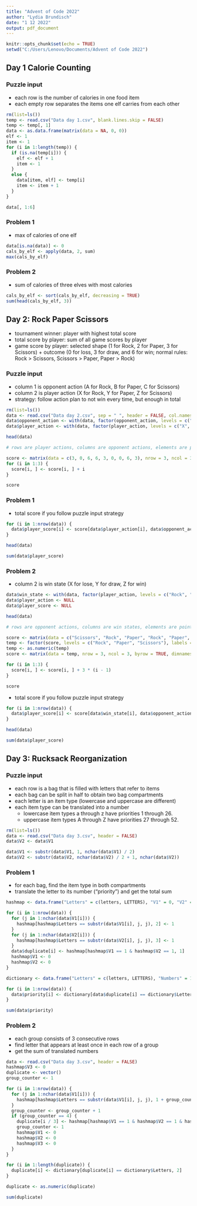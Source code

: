 ---
title: "Advent of Code 2022"
author: "Lydia Brundisch"
date: "1 12 2022"
output: pdf_document
---

```{r setup, include=FALSE}
knitr::opts_chunk$set(echo = TRUE)
setwd("C:/Users/Lenovo/Documents/Advent of Code 2022")
```

## Day 1 Calorie Counting

### Puzzle input

- each row is the number of calories in one food item
- each empty row separates the items one elf carries from each other

```{r data prep 1}
rm(list=ls())
temp <- read.csv("Data day 1.csv", blank.lines.skip = FALSE)
temp <- temp[, 1]
data <- as.data.frame(matrix(data = NA, 0, 0))
elf <- 1
item <- 1
for (i in 1:length(temp)) {
  if (is.na(temp[i])) {
    elf <- elf + 1
    item <- 1
  }
  else {
    data[item, elf] <- temp[i]
    item <- item + 1
  }
}

data[, 1:6]
```

### Problem 1

- max of calories of one elf

```{r solution 1.1}
data[is.na(data)] <- 0
cals_by_elf <- apply(data, 2, sum)
max(cals_by_elf)
```
### Problem 2

- sum of calories of three elves with most calories

```{r solution 1.2}
cals_by_elf <- sort(cals_by_elf, decreasing = TRUE)
sum(head(cals_by_elf, 3))
```

## Day 2: Rock Paper Scissors

- tournament winner: player with highest total score
- total score by player: sum of all game scores by player
- game score by player: selected shape (1 for Rock, 2 for Paper, 3 for Scissors) + outcome (0 for loss, 3 for draw, and 6 for win; normal rules: Rock > Scissors, Scissors > Paper, Paper > Rock)

### Puzzle input

- column 1 is opponent action (A for Rock, B for Paper, C for Scissors)
- column 2 is player action (X for Rock, Y for Paper, Z for Scissors)
- strategy: follow action plan to not win every time, but enough in total

```{r data prep 2.1}
rm(list=ls())
data <- read.csv("Data day 2.csv", sep = " ", header = FALSE, col.names = c("opponent_action", "player_action"))
data$opponent_action <- with(data, factor(opponent_action, levels = c("A", "B", "C"), labels = c("Rock", "Paper", "Scissors")))
data$player_action <- with(data, factor(player_action, levels = c("X", "Y", "Z"), labels = c("Rock", "Paper", "Scissors")))

head(data)

# rows are player actions, columns are opponent actions, elements are points for player

score <- matrix(data = c(3, 0, 6, 6, 3, 0, 0, 6, 3), nrow = 3, ncol = 3, byrow = TRUE, dimnames = list(c("Rock", "Paper", "Scissors"), c("Rock", "Paper", "Scissors")))
for (i in 1:3) {
  score[i, ] <- score[i, ] + i
}

score
```

### Problem 1

- total score if you follow puzzle input strategy

```{r solution 2.1}
for (i in 1:nrow(data)) { 
  data$player_score[i] <- score[data$player_action[i], data$opponent_action[i]] 
}

head(data)

sum(data$player_score)
```

### Problem 2

- column 2 is win state (X for lose, Y for draw, Z for win)

```{r data prep 2.2}
data$win_state <- with(data, factor(player_action, levels = c("Rock", "Paper", "Scissors"), labels = c("lose", "draw", "win")))
data$player_action <- NULL
data$player_score <- NULL

head(data)

# rows are opponent actions, columns are win states, elements are points for player

score <- matrix(data = c("Scissors", "Rock", "Paper", "Rock", "Paper", "Scissors", "Paper", "Scissors", "Rock"), nrow = 3, ncol = 3, dimnames = list(c("lose", "draw", "win"), c("Rock", "Paper", "Scissors")))
temp <- factor(score, levels = c("Rock", "Paper", "Scissors"), labels = c("1", "2", "3"))
temp <- as.numeric(temp)
score <- matrix(data = temp, nrow = 3, ncol = 3, byrow = TRUE, dimnames = list(c("lose", "draw", "win"), c("Rock", "Paper", "Scissors")))

for (i in 1:3) {
  score[i, ] <- score[i, ] + 3 * (i - 1)
}

score
```

- total score if you follow puzzle input strategy

```{r solution 2.2}
for (i in 1:nrow(data)) { 
  data$player_score[i] <- score[data$win_state[i], data$opponent_action[i]] 
}

head(data)

sum(data$player_score)
```


## Day 3: Rucksack Reorganization

### Puzzle input

- each row is a bag that is filled with letters that refer to items
- each bag can be split in half to obtain two bag compartments
- each letter is an item type (lowercase and uppercase are different)
- each item type can be translated into a number
  - lowercase item types a through z have priorities 1 through 26.
  - uppercase item types A through Z have priorities 27 through 52.

```{r data prep 3.1}
rm(list=ls())
data <- read.csv("Data day 3.csv", header = FALSE)
data$V2 <- data$V1

data$V1 <- substr(data$V1, 1, nchar(data$V1) / 2)
data$V2 <- substr(data$V2, nchar(data$V2) / 2 + 1, nchar(data$V2))
```

### Problem 1

- for each bag, find the item type in both compartments
- translate the letter to its number ("priority") and get the total sum

```{r solution 3.1}
hashmap <- data.frame("Letters" = c(letters, LETTERS), "V1" = 0, "V2" = 0)

for (i in 1:nrow(data)) {
  for (j in 1:nchar(data$V1[i])) {
    hashmap[hashmap$Letters == substr(data$V1[i], j, j), 2] <- 1
  }
  for (j in 1:nchar(data$V2[i])) {
    hashmap[hashmap$Letters == substr(data$V2[i], j, j), 3] <- 1
  }
  data$duplicate[i] <- hashmap[hashmap$V1 == 1 & hashmap$V2 == 1, 1]
  hashmap$V1 <- 0
  hashmap$V2 <- 0
}

dictionary <- data.frame("Letters" = c(letters, LETTERS), "Numbers" = 1:52)

for (i in 1:nrow(data)) {
  data$priority[i] <- dictionary[data$duplicate[i] == dictionary$Letters, 2] 
}

sum(data$priority)
```

### Problem 2

- each group consists of 3 consecutive rows
- find letter that appears at least once in each row of a group
- get the sum of translated numbers

```{r solution 3.2}
data <- read.csv("Data day 3.csv", header = FALSE)
hashmap$V3 <- 0
duplicate <- vector()
group_counter <- 1

for (i in 1:nrow(data)) {
  for (j in 1:nchar(data$V1[i])) {
    hashmap[hashmap$Letters == substr(data$V1[i], j, j), 1 + group_counter] <- 1
  }
  group_counter <- group_counter + 1
  if (group_counter == 4) {
    duplicate[i / 3] <- hashmap[hashmap$V1 == 1 & hashmap$V2 == 1 & hashmap$V3 == 1, 1]
    group_counter <- 1
    hashmap$V1 <- 0
    hashmap$V2 <- 0
    hashmap$V3 <- 0
  }
}

for (i in 1:length(duplicate)) {
  duplicate[i] <- dictionary[duplicate[i] == dictionary$Letters, 2] 
}

duplicate <- as.numeric(duplicate)

sum(duplicate)
```